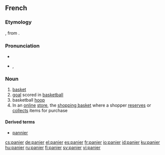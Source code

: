==French==

===Etymology===
{{L.|fr}} {{term|panarium|pānārium|breadbasket}}, from {{term|panis|pānis|bread}}.

===Pronunciation===
* {{audio|Fr-panier.ogg|audio}}
* {{IPA|/pa.nje/|lang=fr}}, {{SAMPA|/pa.nje/}}

===Noun===
{{fr-noun|m}}

# [[basket]]
# [[goal]] scored in [[basketball]]
# basketball [[hoop]]
# In an [[online]] [[store]], the [[shopping basket]] where a shopper [[reserves]] or [[collects]] items for purchase

====Derived terms====
* [[pannier]]

[[cs:panier]]
[[de:panier]]
[[el:panier]]
[[es:panier]]
[[fr:panier]]
[[io:panier]]
[[id:panier]]
[[ku:panier]]
[[hu:panier]]
[[ru:panier]]
[[fi:panier]]
[[sv:panier]]
[[vi:panier]]